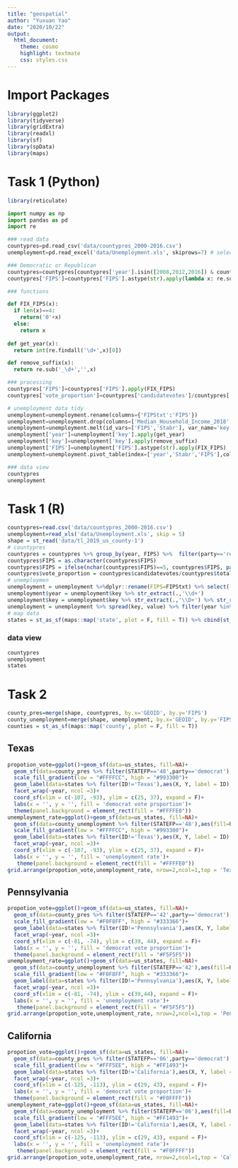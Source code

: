 ```yaml
---
title: "geospatial"
author: "Yuxuan Yao"
date: "2020/10/22"
output: 
  html_document:
    theme: cosmo
    highlight: textmate
    css: styles.css
---
```

# Import Packages
```r
library(ggplot2)
library(tidyverse)
library(gridExtra)
library(readxl)
library(sf)
library(spData)
library(maps)
```

# Task 1 (Python)
```r
library(reticulate)
```
```python
import numpy as np
import pandas as pd
import re

### read data
countypres=pd.read_csv('data/countypres_2000-2016.csv')
unemployment=pd.read_excel('data/Unemployment.xls', skiprows=7) # select rows

### Democratic or Republican
countypres=countypres[countypres['year'].isin([2008,2012,2016]) & countypres['party'].isin(['republican','democrat'])]
countypres['FIPS']=countypres['FIPS'].astype(str).apply(lambda x: re.sub('\.0','',x))

### functions

def FIX_FIPS(x):
  if len(x)==4:
    return('0'+x)
  else:
    return x
    
def get_year(x):
  return int(re.findall('\d+',x)[0])

def remove_suffix(x):
  return re.sub('_\d+','',x)

### processing
countypres['FIPS']=countypres['FIPS'].apply(FIX_FIPS)
countypres['vote_proportion']=countypres['candidatevotes']/countypres['totalvotes']

# unemployment data tidy
unemployment=unemployment.rename(columns={'FIPStxt':'FIPS'})
unemployment=unemployment.drop(columns=['Median_Household_Income_2018','Med_HH_Income_Percent_of_State_Total_2018','area_name','Rural_urban_continuum_code_2013','Urban_influence_code_2013','Metro_2013'])
unemployment=unemployment.melt(id_vars=['FIPS','Stabr'], var_name='key', value_name='value')
unemployment['year']=unemployment['key'].apply(get_year)
unemployment['key']=unemployment['key'].apply(remove_suffix)
unemployment['FIPS']=unemployment['FIPS'].astype(str).apply(FIX_FIPS)
unemployment=unemployment.pivot_table(index=['year','Stabr','FIPS'],columns='key',values='value')

### data view
countypres
unemployment
```

# Task 1 (R)

```r
countypres=read.csv('data/countypres_2000-2016.csv')
unemployment=read_xls('data/Unemployment.xls', skip = 5)
shape = st_read('data/tl_2019_us_county-1')
# countypres
countypres = countypres %>% group_by(year, FIPS) %>%  filter(party=='republican'|party=='democrat') %>% filter(year %in% c('2008', '2012', '2016'))
countypres$FIPS = as.character(countypres$FIPS)
countypres$FIPS = ifelse(nchar(countypres$FIPS)==5, countypres$FIPS, paste('0', countypres$FIPS, sep = ''))
countypres$vote_proportion = countypres$candidatevotes/countypres$totalvotes
# unemploymen
unemployment = unemployment %>%dplyr::rename(FIPS=FIPStxt) %>% select(-c('area_name','Rural_urban_continuum_code_2013','Urban_influence_code_2013', 'Metro_2013')) %>% gather(key = 'key', value = 'value', -FIPS, -Stabr)
unemployment$year = unemployment$key %>% str_extract(.,'\\d+')
unemployment$key = unemployment$key %>% str_extract(.,'\\D+') %>% str_remove(.,'_$')
unemployment = unemployment %>% spread(key, value) %>% filter(year %in% c('2008', '2012', '2016')) %>% select(-c('Med_HH_Income_Percent_of_State_Total', 'Median_Household_Income'))
# map data
states = st_as_sf(maps::map('state', plot = F, fill = T)) %>% cbind(st_coordinates(st_centroid(.))) %>% mutate(ID = str_to_title(ID))
```
### data view
```r
countypres
unemployment
states
```
# Task 2

```r
county_pres=merge(shape, countypres, by.x='GEOID', by.y='FIPS')
county_unemployment=merge(shape, unemployment, by.x='GEOID', by.y='FIPS')
counties = st_as_sf(maps::map('county', plot = F, fill = T))
```

## Texas
```r
propotion_vote=ggplot()+geom_sf(data=us_states, fill=NA)+
  geom_sf(data=county_pres %>% filter(STATEFP=='48',party=='democrat'),aes(fill=vote_proportion))+
  scale_fill_gradient(low = "#FFFFCC", high = "#993300")+
  geom_label(data=states %>% filter(ID!='Texas'),aes(X, Y, label = ID), size = 3)+
  facet_wrap(~year, ncol =3)+
  coord_sf(xlim = c(-107, -93), ylim = c(25, 37), expand = F)+
  labs(x = '', y = '', fill = 'democrat vote proportion')+
  theme(panel.background = element_rect(fill = "#FFFFE0"))
unemployment_rate=ggplot()+geom_sf(data=us_states, fill=NA)+
  geom_sf(data=county_unemployment %>% filter(STATEFP=='48'),aes(fill=Unemployment_rate))+
  scale_fill_gradient(low = "#FFFFCC", high = "#993300")+
  geom_label(data=states %>% filter(ID!='Texas'),aes(X, Y, label = ID), size = 3)+
  facet_wrap(~year, ncol =3)+
  coord_sf(xlim = c(-107, -93), ylim = c(25, 37), expand = F)+
  labs(x = '', y = '', fill = 'unemployment rate')+
   theme(panel.background = element_rect(fill = "#FFFFE0"))
grid.arrange(propotion_vote,unemployment_rate, nrow=2,ncol=1,top = 'Texas election vote proportion and unemployment rate')
```

## Pennsylvania
```r
propotion_vote=ggplot()+geom_sf(data=us_states, fill=NA)+
  geom_sf(data=county_pres %>% filter(STATEFP=='42',party=='democrat'),aes(fill=vote_proportion))+
  scale_fill_gradient(low = "#F0F8FF", high = "#333366")+
  geom_label(data=states %>% filter(ID!='Pennsylvania'),aes(X, Y, label = ID), size = 3)+
  facet_wrap(~year, ncol =3)+
  coord_sf(xlim = c(-81, -74), ylim = c(39, 44), expand = F)+
  labs(x = '', y = '', fill = 'democrat vote proportion')+
  theme(panel.background = element_rect(fill = "#F5F5F5"))
unemployment_rate=ggplot()+geom_sf(data=us_states, fill=NA)+
  geom_sf(data=county_unemployment %>% filter(STATEFP=='42'),aes(fill=Unemployment_rate))+
  scale_fill_gradient(low = "#F0F8FF", high = "#333366")+
  geom_label(data=states %>% filter(ID!='Pennsylvania'),aes(X, Y, label = ID), size = 3)+
  facet_wrap(~year, ncol =3)+
  coord_sf(xlim = c(-81, -74), ylim = c(39,44), expand = F)+
  labs(x = '', y = '', fill = 'unemployment rate')+
   theme(panel.background = element_rect(fill = "#F5F5F5"))
grid.arrange(propotion_vote,unemployment_rate, nrow=2,ncol=1,top = 'Pennsylvania election vote proportion and unemployment rate')
```

## California
```r
propotion_vote=ggplot()+geom_sf(data=us_states, fill=NA)+
  geom_sf(data=county_pres %>% filter(STATEFP=='06',party=='democrat'),aes(fill=vote_proportion))+
  scale_fill_gradient(low = "#FFF5EE", high = "#FF1493")+
  geom_label(data=states %>% filter(ID!='California'),aes(X, Y, label = ID), size = 3)+
  facet_wrap(~year, ncol =3)+
  coord_sf(xlim = c(-125, -113), ylim = c(29, 43), expand = F)+
  labs(x = '', y = '', fill = 'democrat vote proportion')+
  theme(panel.background = element_rect(fill = "#F0FFFF"))
unemployment_rate=ggplot()+geom_sf(data=us_states, fill=NA)+
  geom_sf(data=county_unemployment %>% filter(STATEFP=='06'),aes(fill=Unemployment_rate))+
  scale_fill_gradient(low = "#FFF5EE", high = "#FF1493")+
  geom_label(data=states %>% filter(ID!='California'),aes(X, Y, label = ID), size = 3)+
  facet_wrap(~year, ncol =3)+
  coord_sf(xlim = c(-125, -113), ylim = c(29, 43), expand = F)+
  labs(x = '', y = '', fill = 'unemployment rate')+
   theme(panel.background = element_rect(fill = "#F0FFFF"))
grid.arrange(propotion_vote,unemployment_rate, nrow=2,ncol=1,top = 'California election vote proportion and unemployment rate')
```
